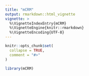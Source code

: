 ```yaml
---
title: "mCRM"
output: rmarkdown::html_vignette
vignette: >
  %\VignetteIndexEntry{mCRM}
  %\VignetteEngine{knitr::rmarkdown}
  %\VignetteEncoding{UTF-8}
---
```


```r
knitr::opts_chunk$set(
  collapse = TRUE,
  comment = "#>"
)
```

```r
library(mCRM)
```
